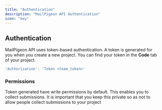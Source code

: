 ```yaml
---
title: "Authentication"
description: "MailPigeon API Authentication"
icon: "key"
---
```


## Authentication

MailPigeon API uses token-based authentication. A token is generated for you when you create a
new project. You can find your token in the **Code** tab of your project.

```js
'Authorization': 'Token <team_token>'
```

### Permissions

Token generated have write permissions by default. This enables you to collect submissions. It is important that you keep this private so as not to allow people collect submissions to your project
